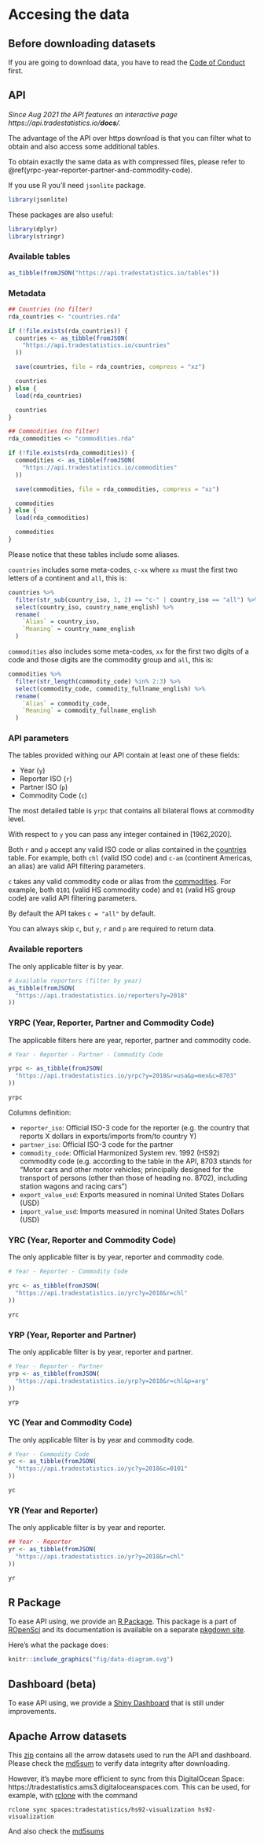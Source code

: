 # Accesing the data

## Before downloading datasets

If you are going to download data, you have to read the [Code of Conduct](https://docs.tradestatistics.io/index.html#code-of-conduct) first.

## API

*Since Aug 2021 the API features an interactive page https://api.tradestatistics.io/__docs__/.*

The advantage of the API over https download is that you can filter what to obtain and also access some additional tables.

To obtain exactly the same data as with compressed files, please refer to \@ref(yrpc-year-reporter-partner-and-commodity-code).

If you use R you'll need `jsonlite` package.

```r
library(jsonlite)
```

These packages are also useful:

```r
library(dplyr)
library(stringr)
```

### Available tables

```r
as_tibble(fromJSON("https://api.tradestatistics.io/tables"))
```

### Metadata

```r
## Countries (no filter)
rda_countries <- "countries.rda"

if (!file.exists(rda_countries)) {
  countries <- as_tibble(fromJSON(
    "https://api.tradestatistics.io/countries"
  ))

  save(countries, file = rda_countries, compress = "xz")

  countries
} else {
  load(rda_countries)

  countries
}

## Commodities (no filter)
rda_commodities <- "commodities.rda"

if (!file.exists(rda_commodities)) {
  commodities <- as_tibble(fromJSON(
    "https://api.tradestatistics.io/commodities"
  ))

  save(commodities, file = rda_commodities, compress = "xz")

  commodities
} else {
  load(rda_commodities)

  commodities
}
```

Please notice that these tables include some aliases. 

`countries` includes some meta-codes, `c-xx` where `xx` must the first two letters of a continent and `all`, this is:

```r
countries %>%
  filter(str_sub(country_iso, 1, 2) == "c-" | country_iso == "all") %>%
  select(country_iso, country_name_english) %>%
  rename(
    `Alias` = country_iso,
    `Meaning` = country_name_english
  )
```

`commodities` also includes some meta-codes, `xx` for the first two digits of a code and those digits are the commodity group and `all`, this is:

```r
commodities %>%
  filter(str_length(commodity_code) %in% 2:3) %>%
  select(commodity_code, commodity_fullname_english) %>%
  rename(
    `Alias` = commodity_code,
    `Meaning` = commodity_fullname_english
  )
```

### API parameters

The tables provided withing our API contain at least one of these fields:

* Year (`y`) 
* Reporter ISO (`r`)
* Partner ISO (`p`)
* Commodity Code (`c`)

The most detailed table is `yrpc` that contains all bilateral flows at commodity level.

With respect to `y` you can pass any integer contained in [1962,2020].

Both `r` and `p` accept any valid ISO code or alias contained in the [countries](https://api.tradestatistics.io/countries) table. For example, both `chl` (valid ISO code) and `c-am` (continent Americas, an alias) are valid API filtering parameters.

`c` takes any valid commodity code or alias from the [commodities](https://api.tradestatistics.io/commodities). For example, both `0101` (valid HS commodity code) and `01` (valid HS group code) are valid API filtering parameters.

By default the API takes `c = "all"` by default.

You can always skip `c`, but `y`, `r` and `p` are required to return data.

### Available reporters

The only applicable filter is by year.

```r
# Available reporters (filter by year)
as_tibble(fromJSON(
  "https://api.tradestatistics.io/reporters?y=2018"
))
```

### YRPC (Year, Reporter, Partner and Commodity Code)

The applicable filters here are year, reporter, partner and commodity code.

```r
# Year - Reporter - Partner - Commodity Code

yrpc <- as_tibble(fromJSON(
  "https://api.tradestatistics.io/yrpc?y=2018&r=usa&p=mex&c=8703"
))

yrpc
```

Columns definition:

* `reporter_iso`: Official ISO-3 code for the reporter (e.g. the country that reports X dollars in exports/imports from/to country Y)
* `partner_iso`: Official ISO-3 code for the partner
* `commodity_code`: Official Harmonized System rev. 1992 (HS92) commodity code (e.g. according to the \code{commodities} table in the API, 8703 stands for "Motor cars and other motor vehicles; principally designed for the transport of persons (other than those of heading no. 8702), including station wagons and racing cars")
* `export_value_usd`: Exports measured in nominal United States Dollars (USD)
* `import_value_usd`: Imports measured in nominal United States Dollars (USD)

### YRC (Year, Reporter and Commodity Code)

The only applicable filter is by year, reporter and commodity code.

```r
# Year - Reporter - Commodity Code

yrc <- as_tibble(fromJSON(
  "https://api.tradestatistics.io/yrc?y=2018&r=chl"
))

yrc
```

### YRP (Year, Reporter and Partner)

The only applicable filter is by year, reporter and partner.

```r
# Year - Reporter - Partner
yrp <- as_tibble(fromJSON(
  "https://api.tradestatistics.io/yrp?y=2018&r=chl&p=arg"
))

yrp
```

### YC (Year and Commodity Code)

The only applicable filter is by year and commodity code.

```r
# Year - Commodity Code
yc <- as_tibble(fromJSON(
  "https://api.tradestatistics.io/yc?y=2018&c=0101"
))

yc
```

### YR (Year and Reporter)

The only applicable filter is by year and reporter.

```r
## Year - Reporter
yr <- as_tibble(fromJSON(
  "https://api.tradestatistics.io/yr?y=2018&r=chl"
))

yr
```

## R Package

To ease API using, we provide an [R Package](https://ropensci.github.io/tradestatistics/). This package is a part of [ROpenSci](https://ropensci.org/) and its documentation is available on a separate [pkgdown site](https://ropensci.github.io/tradestatistics/).

Here's what the package does:

```r
knitr::include_graphics("fig/data-diagram.svg")
```

## Dashboard (beta)

To ease API using, we provide a [Shiny Dashboard](https://shiny.tradestatistics.io/) that is still under improvements.

## Apache Arrow datasets

This [zip](https://tradestatistics.io/hs92-visualization.zip) contains all the arrow datasets used to run the API and dashboard. Please check the [md5sum](https://tradestatistics.io/hs92-visualization-zip-md5sum.txt) to verify data integrity after downloading.

However, it's maybe more efficient to sync from this DigitalOcean Space: https://tradestatistics.ams3.digitaloceanspaces.com. This can be used, for example, with [rclone](https://rclone.org/) with the command
```
rclone sync spaces:tradestatistics/hs92-visualization hs92-visualization
```
And also check the [md5sums](https://tradestatistics.io/hs92-visualization-spaces-md5sums.txt)
<!-- update with: find ~/hs-rev1992-visualization/* -type f -print0 | xargs -0 md5sum > ~/md5sums.txt -->

